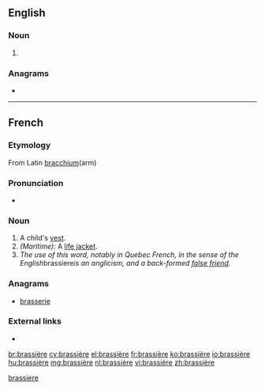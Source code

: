 ==English==

===Noun===
{{en-noun}}

# {{alternative form of|brassiere|lang=en}}

===Anagrams===
* {{l|en|brasserie}}

[[Category:English terms spelled with È|brassiere]]

----

==French==

===Etymology===
From Latin [[bracchium#Latin|bracchium]](arm)

===Pronunciation===
* {{IPA|/bʁa.sjɛʁ/|lang=fr}}

===Noun===
{{fr-noun|f}}

# A child's [[vest]].
# ''(Maritime):'' A [[life jacket]].
# ''The use of this word, notably in Quebec French, in the sense of the English ''brassiere'' is an anglicism, and a back-formed [[false friend]].''

===Anagrams===
* [[brasserie#French|brasserie]]

===External links===
* {{R:TLFi}}

[[br:brassière]]
[[cy:brassière]]
[[el:brassière]]
[[fr:brassière]]
[[ko:brassière]]
[[io:brassière]]
[[hu:brassière]]
[[mg:brassière]]
[[nl:brassière]]
[[vi:brassière]]
[[zh:brassière]]